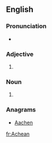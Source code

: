 ==English==

===Pronunciation===
* {{IPA|/əˈkiən/|lang=en}}

===Adjective===
{{en-adj|-}}

# {{alternative spelling of|Achaean|lang=en}}

===Noun===
{{en-noun}}

# {{alternative spelling of|Achaean|lang=en}}

===Anagrams===
* [[Aachen#English|Aachen]]

[[fr:Achean]]